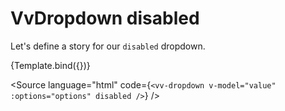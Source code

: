 
<Meta title="Components/Dropdown/Props/disabled" />

# VvDropdown disabled

Let's define a story for our `disabled` dropdown.

<Canvas>
	<Story
		name="disabled"
		args={{
			options: ['Option 4', 'Option 5', 'Option 6'],
			disabled: true
		}}>
		{Template.bind({})}
	</Story>
</Canvas>

<Source
	language="html"
	code={`<vv-dropdown v-model="value" :options="options" disabled />`}
/>
